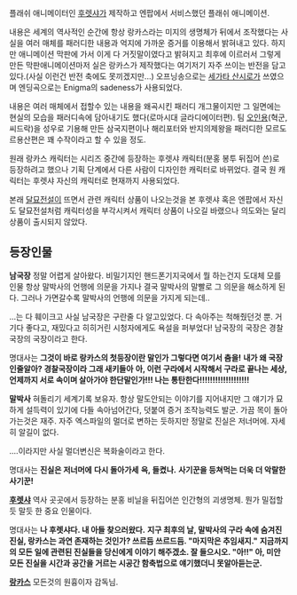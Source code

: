 플래쉬 애니메이터인 [[후렛샤]]가 제작하고 엔팝에서 서비스했던 플래쉬 애니메이션.

내용은 세계의 역사적인 순간에 항상 랑카스라는 미지의 생명체가 뒤에서 조작했다는 사실을 여러 매체를 패러디한 내용과 억지에 가까운 증거를 이용해서 밝혀내고 있다.
하지만 애니메이션 막판에 가서 이게 다 거짓말이였다고 밝혀지고 최후에 이르러서 그렇게 만든 막판애니메이션마저 실은 랑카스가 제작했다는 여기저기 자주 쓰이는 반전을 담고 있다.(사실 이런건 반전 축에도 못끼겠지만...)
오프닝송으로는 [[세가타 산시로]]가 쓰였으며 엔딩곡으로는 Enigma의 sadeness가 사용되었다.

내용은 여러 매체에서 접할수 있는 내용을 왜곡시킨 패러디 개그물이지만 그 일면에는 현실의 모습을 패러디속에 담아내기도 했다(로마시대 글라디에이터편).
팀 [[오인용]](혁군, 씨드락)을 성우로 기용해 만든 삼국지편이나 해리포터와 반지의제왕을 패러디한 모르도르용산편은 꽤 수작이라고 할 수 있을 정도.

원래 랑카스 캐릭터는 시리즈 중간에 등장하는 후렛샤 캐릭터(분홍 봉투 뒤집어 쓴)로 등장하려고 했으나 기획 단계에서 다른 사람이 디자인한 캐릭터로 바뀌었다. 결국 원 캐릭터는 후렛샤 자신의 캐릭터로 현재까지 사용되었다.

본래 [[달묘전설]]이 뜨면서 관련 캐릭터 상품이 나오는것을 본 후렛샤 혹은 엔팝에서 자신도 달묘전설처럼 캐릭터성을 부각시켜서 캐릭터 상품이 나오길 바랬으나 의도와는 달리 상품이 출시되지 않았다.


== 등장인물 ==

'''남국장'''
정말 어렵게 살아왔다.
비밀기지인 핸드폰기지국에서 뭘 하는건지 도대체 모를 인물
항상 말박사의 언행에 의문을 가지나 결국 말박사의 말빨로 그 의문을 해소하게 된다.
그러나 가면갈수록 말박사의 언행에 의문을 가지게 되는데..

...는 다 훼이크고 사실 남국장은 구란줄 다 알고있었다. 다 속아주는 척해줬던것 뿐. 거기다 좋다고, 재밌다고 히히거린 시청자에게도 욕설을 퍼부었다!
남국장의 국장은 경찰국장의 국장이라고 한다.

명대사는
'''그것이 바로 랑카스의 첫등장이란 말인가 그렇다면 여기서 춤을!'''
'''내가 왜 국장인줄알아? 경찰국장이라 그래 새키들아'''
'''아, 이런 구라에서 시작해서 구라로 끝나는 세상, 언제까지 서로 속이며 살아가야 한단말인가!!! 나는 통탄한다!!!!!!!!!!!!!!!!!!!'''


'''말박사'''
혀돌리기 세계기록 보유자.
항상 말도안되는 이야기를 지어내지만 그 얘기가 묘하게 설득력이 있기에 다들 속아넘어간다, 덧붙여 증거 조작능력도 발군.
가끔 목이 돌아가는것은 재주.
자주 엑스파일의 멀더로 변하는 듯하지만 정말로 진실은 저너머에. 자세히 알길이 없다.

....이라지만 사실 멀더변신은 복화술이라고 한다.

명대사는
'''진실은 저너머에'''
'''다시 돌아가세'''
'''윽, 들켰나.'''
'''사기꾼을 등쳐먹는 더욱 더 악랄한 사기꾼!'''

'''[[후렛샤]]'''
역사 곳곳에서 등장하는 분홍 비닐을 뒤집어쓴 인간형의 괴생명체. 뭔가 밀접할듯 말듯 한 중요 인물이다.

명대사는
'''나 후렛샤다. 내 아들 찾으러왔다.'''
'''지구 최후의 날, 말박사의 구라 속에 숨겨진 진실, 랑카스는 과연 존재하는 것인가? 쓰르듬 쓰르드듬. "마지막은 추임새지."'''
'''지금까지의 모든 일에 관련된 진실들을 당신에게 이야기 해주겠소. 잘 들으시오. "아!!" 아, 미안 모든 진실을 시간과 공간을 거르는 시공간 함축법으로 얘기했더니 못알아듣는군.'''

'''[[랑카스]]'''
모든것의 원흉이자 감독님.

